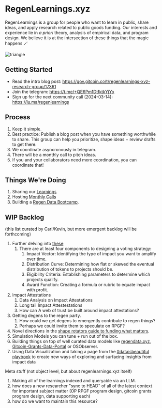 
# RegenLearnings.xyz

RegenLearnings is a group for people who want to learn in public, share ideas, and apply research related to public goods funding. Our interests and experience lie in *a priori* theory, analysis of empirical data, and program design. We believe it is at the intersection of these things that the magic happens 🪄

![triangle](./static/triangle.svg)

## Getting Started

- Read the intro blog post: https://gov.gitcoin.co/t/regenlearnings-xyz-research-group/17361
- Join the telegram: https://t.me/+QE6Pm1DtfktkYjYx
- Sign up for the next community call (2024-03-14): https://lu.ma/regenlearnings

## Process

1. Keep it simple.
2. Best practice: Publish a blog post when you have something worthwhile to share.  This group can help you prioritize, shape ideas + review drafts to get there.
3. We coordinate asyncronously in telegram.
4. There will be a monthly call to pitch ideas.
5. If you and your collaborators need more coordination, you can coordinate that!

## Things We're Doing

1. Sharing our [Learnings](./learnings.mdx)
2. Hosting [Monthly Calls](./calls.mdx)
3. Building a [Regen Data Bootcamp](./data-bootcamp.mdx). 

## WIP Backlog

(this list curated by Carl/Kevin, but more emergent backlog will be forthcoming)

1. Further delving into [these](https://cerv.one/essays/levels_of_the_game.html)
   1. There are at least four components to designing a voting strategy:
      1. Impact Vector: Identifying the type of impact you want to amplify over time.
      2. Distribution Curve: Determining how flat or skewed the eventual distribution of tokens to projects should be.
      3. Eligibility Criteria: Establishing parameters to determine which projects qualify.
      4. Award Function: Creating a formula or rubric to equate impact with profit.
2. Impact Attestations
   1. Data Analysis on Impact Attestations
   2. Long tail Impact Attestestations
   3. How can A web of trust be built around impact attestations?
3. Getting degens to the regen party.
   1. How could we get degens to emergently contribute to regen things?
   2. Perhaps we could invite them to speculate on RPGF?
4. Novel directions in the [shape rotators guide to funding what matters](https://gov.gitcoin.co/t/shape-rotators-guide-to-funding-what-matters/17174).
5. Simulation Models you can tune + run out of the box.
6. Building things on top of well curated data models like [regendata.xyz](https://gov.gitcoin.co/t/regendata-xyz-our-sybil-resistant-future-q3-2023-and-beyond/16474), [Gitcoin-Grants-Data-Portal](https://github.com/davidgasquez/gitcoin-grants-data-portal) or OSObserver.
7. Using Data Visualization and taking a page from the [#dataisbeautiful playbook](https://www.reddit.com/r/dataisbeautiful/) to create new ways of exploring and surfacing insights from impact data

Meta stuff (not object level, but about regenlearnings.xyz itself)

1. Making all of the learnings indexed and queryable via an LLM.
2. how does a new researcher "sync to HEAD" of all of the latest context for important subject matter (OP RPGF program design, gitcoin grants program design, data supporting each)
3. how do we want to maintain this resource?
